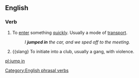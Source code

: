 ==English==

===Verb===
{{infl|en|verb|head=[[jump]] [[in]]}}

# To [[enter]] something [[quickly]]. Usually a mode of [[transport]].
#:''I '''jumped in''' the car, and we sped off to the meeting.''
# {{slang} To initiate into a club, usually a gang, with violence.
[[Category:English phrasal verbs]]

[[pl:jump in]]